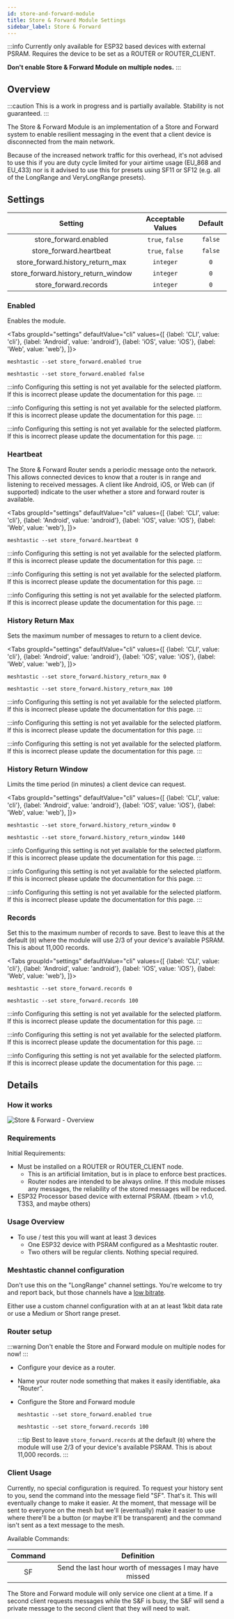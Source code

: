 ```yaml
---
id: store-and-forward-module
title: Store & Forward Module Settings
sidebar_label: Store & Forward
---
```



:::info
Currently only available for ESP32 based devices with external PSRAM. Requires the device to be set as a ROUTER or ROUTER_CLIENT.

**Don't enable Store & Forward Module on multiple nodes.**
:::

## Overview

:::caution
This is a work in progress and is partially available. Stability is not guaranteed.
:::

The Store & Forward Module is an implementation of a Store and Forward system to enable resilient messaging in the event that a client device is disconnected from the main network.

Because of the increased network traffic for this overhead, it's not advised to use this if you are duty cycle limited for your airtime usage (EU_868 and EU_433) nor is it advised to use this for presets using SF11 or SF12 (e.g. all of the LongRange and VeryLongRange presets).

## Settings

|               Setting               | Acceptable Values | Default |
| :---------------------------------: | :---------------: | :-----: |
|        store_forward.enabled        |  `true`, `false`  | `false` |
|       store_forward.heartbeat       |  `true`, `false`  | `false` |
|  store_forward.history_return_max   |     `integer`     |   `0`   |
| store_forward.history_return_window |     `integer`     |   `0`   |
|        store_forward.records        |     `integer`     |   `0`   |

### Enabled

Enables the module.

<Tabs
groupId="settings"
defaultValue="cli"
values={[
{label: 'CLI', value: 'cli'},
{label: 'Android', value: 'android'},
{label: 'iOS', value: 'iOS'},
{label: 'Web', value: 'web'},
]}>
<TabItem value="cli">

```shell title="Enable the module"
meshtastic --set store_forward.enabled true
```

```shell title="Disable the module"
meshtastic --set store_forward.enabled false
```

  </TabItem>
  <TabItem value="android">

:::info
Configuring this setting is not yet available for the selected platform. If this is incorrect please update the documentation for this page.
:::

  </TabItem>
  <TabItem value="iOS">

:::info
Configuring this setting is not yet available for the selected platform. If this is incorrect please update the documentation for this page.
:::

  </TabItem>
  <TabItem value="web">

:::info
Configuring this setting is not yet available for the selected platform. If this is incorrect please update the documentation for this page.
:::

  </TabItem>
</Tabs>

### Heartbeat

The Store & Forward Router sends a periodic message onto the network. This allows connected devices to know that a router is in range and listening to received messages. A client like Android, iOS, or Web can (if supported) indicate to the user whether a store and forward router is available.

<Tabs
groupId="settings"
defaultValue="cli"
values={[
{label: 'CLI', value: 'cli'},
{label: 'Android', value: 'android'},
{label: 'iOS', value: 'iOS'},
{label: 'Web', value: 'web'},
]}>
<TabItem value="cli">

```shell title="Set store_forward.heartbeat to default"
meshtastic --set store_forward.heartbeat 0
```

  </TabItem>
  <TabItem value="android">

:::info
Configuring this setting is not yet available for the selected platform. If this is incorrect please update the documentation for this page.
:::

  </TabItem>
  <TabItem value="iOS">

:::info
Configuring this setting is not yet available for the selected platform. If this is incorrect please update the documentation for this page.
:::

  </TabItem>
  <TabItem value="web">

:::info
Configuring this setting is not yet available for the selected platform. If this is incorrect please update the documentation for this page.
:::

  </TabItem>
</Tabs>

### History Return Max

Sets the maximum number of messages to return to a client device.

<Tabs
groupId="settings"
defaultValue="cli"
values={[
{label: 'CLI', value: 'cli'},
{label: 'Android', value: 'android'},
{label: 'iOS', value: 'iOS'},
{label: 'Web', value: 'web'},
]}>
<TabItem value="cli">

```shell title="Set store_forward.history_return_max to default"
meshtastic --set store_forward.history_return_max 0
```

```shell title="Set store_forward.history_return_max to 100 messages"
meshtastic --set store_forward.history_return_max 100
```

  </TabItem>
  <TabItem value="android">

:::info
Configuring this setting is not yet available for the selected platform. If this is incorrect please update the documentation for this page.
:::

  </TabItem>
  <TabItem value="iOS">

:::info
Configuring this setting is not yet available for the selected platform. If this is incorrect please update the documentation for this page.
:::

  </TabItem>
  <TabItem value="web">

:::info
Configuring this setting is not yet available for the selected platform. If this is incorrect please update the documentation for this page.
:::

  </TabItem>
</Tabs>

### History Return Window

Limits the time period (in minutes) a client device can request.

<Tabs
groupId="settings"
defaultValue="cli"
values={[
{label: 'CLI', value: 'cli'},
{label: 'Android', value: 'android'},
{label: 'iOS', value: 'iOS'},
{label: 'Web', value: 'web'},
]}>
<TabItem value="cli">

```shell title="Set store_forward.history_return_window to default"
meshtastic --set store_forward.history_return_window 0
```

```shell title="Set store_forward.history_return_window to 1 day (1440 minutes)"
meshtastic --set store_forward.history_return_window 1440
```

  </TabItem>
  <TabItem value="android">

:::info
Configuring this setting is not yet available for the selected platform. If this is incorrect please update the documentation for this page.
:::

  </TabItem>
  <TabItem value="iOS">

:::info
Configuring this setting is not yet available for the selected platform. If this is incorrect please update the documentation for this page.
:::

  </TabItem>
  <TabItem value="web">

:::info
Configuring this setting is not yet available for the selected platform. If this is incorrect please update the documentation for this page.
:::

  </TabItem>
</Tabs>

### Records

Set this to the maximum number of records to save. Best to leave this at the default (`0`) where the module will use 2/3 of your device's available PSRAM. This is about 11,000 records.

<Tabs
groupId="settings"
defaultValue="cli"
values={[
{label: 'CLI', value: 'cli'},
{label: 'Android', value: 'android'},
{label: 'iOS', value: 'iOS'},
{label: 'Web', value: 'web'},
]}>
<TabItem value="cli">

```shell title="Set store_forward.records to default (≈11,000 records)"
meshtastic --set store_forward.records 0
```

```shell title="Set store_forward.records to 100 records"
meshtastic --set store_forward.records 100
```

  </TabItem>
  <TabItem value="android">

:::info
Configuring this setting is not yet available for the selected platform. If this is incorrect please update the documentation for this page.
:::

  </TabItem>
  <TabItem value="iOS">

:::info
Configuring this setting is not yet available for the selected platform. If this is incorrect please update the documentation for this page.
:::

  </TabItem>
  <TabItem value="web">

:::info
Configuring this setting is not yet available for the selected platform. If this is incorrect please update the documentation for this page.
:::

  </TabItem>
</Tabs>

## Details

### How it works

![Store & Forward - Overview](/img/modules/store_and_forward/store_and_forward-overview.png)

### Requirements

Initial Requirements:

- Must be installed on a ROUTER or ROUTER_CLIENT node.
  - This is an artificial limitation, but is in place to enforce best practices.
  - Router nodes are intended to be always online. If this module misses any messages, the reliability of the stored messages will be reduced.
- ESP32 Processor based device with external PSRAM. (tbeam > v1.0, T3S3, and maybe others)

### Usage Overview

- To use / test this you will want at least 3 devices
  - One ESP32 device with PSRAM configured as a Meshtastic router.
  - Two others will be regular clients. Nothing special required.

### Meshtastic channel configuration

Don't use this on the "LongRange" channel settings. You're welcome to try and report back, but those channels have a [low bitrate](/docs/overview/radio-settings#pre-defined).

Either use a custom channel configuration with at an at least 1kbit data rate or use a Medium or Short range preset.

### Router setup

:::warning
Don't enable the Store and Forward module on multiple nodes for now!
:::

- Configure your device as a router.
- Name your router node something that makes it easily identifiable, aka "Router".
- Configure the Store and Forward module

  ```shell title="Required - Enable the module"
  meshtastic --set store_forward.enabled true
  ```

  ```shell title="Optional - Set maximum number of records to save to device"
  meshtastic --set store_forward.records 100
  ```

  :::tip
  Best to leave `store_forward.records` at the default (`0`) where the module will use 2/3 of your device's available PSRAM. This is about 11,000 records.
  :::

### Client Usage

Currently, no special configuration is required. To request your history sent to you, send the command into the message field "SF". That's it. This will eventually change to make it easier. At the moment, that message will be sent to everyone on the mesh but we'll (eventually) make it easier to use where there'll be a button (or maybe it'll be transparent) and the command isn't sent as a text message to the mesh.

Available Commands:

| Command |                       Definition                       |
| :-----: | :----------------------------------------------------: |
|   SF    | Send the last hour worth of messages I may have missed |

The Store and Forward module will only service one client at a time. If a second client requests messages while the S&F is busy, the S&F will send a private message to the second client that they will need to wait.
